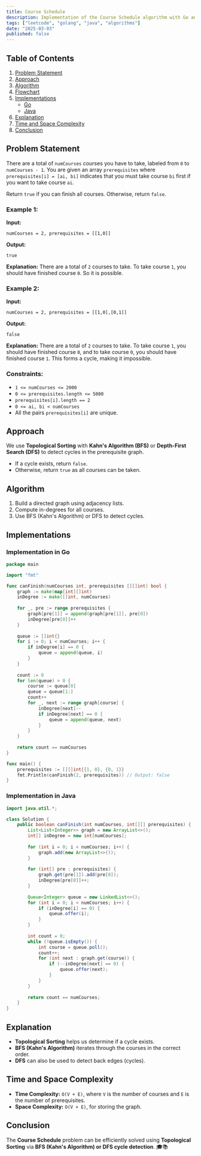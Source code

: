```yaml
---
title: Course Schedule
description: Implementation of the Course Schedule algorithm with Go and Java.
tags: ["leetcode", "golang", "java", "algorithms"]
date: "2025-03-03"
published: false
---
```


## Table of Contents

1. [Problem Statement](#problem-statement)
2. [Approach](#approach)
3. [Algorithm](#algorithm)
4. [Flowchart](#flowchart)
5. [Implementations](#implementations)
   - [Go](#implementation-in-go)
   - [Java](#implementation-in-java)
6. [Explanation](#explanation)
7. [Time and Space Complexity](#time-and-space-complexity)
8. [Conclusion](#conclusion)

## Problem Statement

There are a total of `numCourses` courses you have to take, labeled from `0` to `numCourses - 1`. You are given an array `prerequisites` where `prerequisites[i] = [ai, bi]` indicates that you must take course `bi` first if you want to take course `ai`.

Return `true` if you can finish all courses. Otherwise, return `false`.

### Example 1:

**Input:**
```
numCourses = 2, prerequisites = [[1,0]]
```
**Output:**
```
true
```
**Explanation:**
There are a total of `2` courses to take. To take course `1`, you should have finished course `0`. So it is possible.

### Example 2:

**Input:**
```
numCourses = 2, prerequisites = [[1,0],[0,1]]
```
**Output:**
```
false
```
**Explanation:**
There are a total of `2` courses to take. To take course `1`, you should have finished course `0`, and to take course `0`, you should have finished course `1`. This forms a cycle, making it impossible.

### Constraints:

- `1 <= numCourses <= 2000`
- `0 <= prerequisites.length <= 5000`
- `prerequisites[i].length == 2`
- `0 <= ai, bi < numCourses`
- All the pairs `prerequisites[i]` are unique.

## Approach

We use **Topological Sorting** with **Kahn's Algorithm (BFS)** or **Depth-First Search (DFS)** to detect cycles in the prerequisite graph.

- If a cycle exists, return `false`.
- Otherwise, return `true` as all courses can be taken.

## Algorithm

1. Build a directed graph using adjacency lists.
2. Compute in-degrees for all courses.
3. Use BFS (Kahn's Algorithm) or DFS to detect cycles.

## Implementations

### Implementation in Go

```go
package main

import "fmt"

func canFinish(numCourses int, prerequisites [][]int) bool {
    graph := make(map[int][]int)
    inDegree := make([]int, numCourses)
    
    for _, pre := range prerequisites {
        graph[pre[1]] = append(graph[pre[1]], pre[0])
        inDegree[pre[0]]++
    }
    
    queue := []int{}
    for i := 0; i < numCourses; i++ {
        if inDegree[i] == 0 {
            queue = append(queue, i)
        }
    }
    
    count := 0
    for len(queue) > 0 {
        course := queue[0]
        queue = queue[1:]
        count++
        for _, next := range graph[course] {
            inDegree[next]--
            if inDegree[next] == 0 {
                queue = append(queue, next)
            }
        }
    }
    
    return count == numCourses
}

func main() {
    prerequisites := [][]int{{1, 0}, {0, 1}}
    fmt.Println(canFinish(2, prerequisites)) // Output: false
}
```

### Implementation in Java

```java
import java.util.*;

class Solution {
    public boolean canFinish(int numCourses, int[][] prerequisites) {
        List<List<Integer>> graph = new ArrayList<>();
        int[] inDegree = new int[numCourses];
        
        for (int i = 0; i < numCourses; i++) {
            graph.add(new ArrayList<>());
        }
        
        for (int[] pre : prerequisites) {
            graph.get(pre[1]).add(pre[0]);
            inDegree[pre[0]]++;
        }
        
        Queue<Integer> queue = new LinkedList<>();
        for (int i = 0; i < numCourses; i++) {
            if (inDegree[i] == 0) {
                queue.offer(i);
            }
        }
        
        int count = 0;
        while (!queue.isEmpty()) {
            int course = queue.poll();
            count++;
            for (int next : graph.get(course)) {
                if (--inDegree[next] == 0) {
                    queue.offer(next);
                }
            }
        }
        
        return count == numCourses;
    }
}
```

## Explanation

- **Topological Sorting** helps us determine if a cycle exists.
- **BFS (Kahn's Algorithm)** iterates through the courses in the correct order.
- **DFS** can also be used to detect back edges (cycles).

## Time and Space Complexity

- **Time Complexity:** `O(V + E)`, where `V` is the number of courses and `E` is the number of prerequisites.
- **Space Complexity:** `O(V + E)`, for storing the graph.

## Conclusion

The **Course Schedule** problem can be efficiently solved using **Topological Sorting** via **BFS (Kahn's Algorithm) or DFS cycle detection**. 🎓📚

